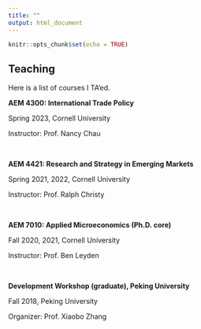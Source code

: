 ```yaml
---
title: ""
output: html_document
---
```


```r
knitr::opts_chunk$set(echo = TRUE)
```


## Teaching

Here is a list of courses I TA'ed.

**AEM 4300: International Trade Policy**

Spring 2023, Cornell University
  
Instructor: Prof. Nancy Chau

&nbsp;

**AEM 4421: Research and Strategy in Emerging Markets**

Spring 2021, 2022, Cornell University

Instructor: Prof. Ralph Christy
 
&nbsp;

**AEM 7010: Applied Microeconomics (Ph.D. core)**

Fall 2020, 2021, Cornell University

Instructor: Prof. Ben Leyden

&nbsp;

**Development Workshop (graduate), Peking University**

Fall 2018, Peking University

Organizer: Prof. Xiaobo Zhang

